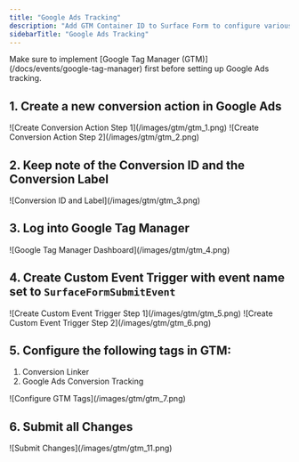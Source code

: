 ```yaml
---
title: "Google Ads Tracking"
description: "Add GTM Container ID to Surface Form to configure various marketing tags from a single place"
sidebarTitle: "Google Ads Tracking"
---
```


<Warning>
Make sure to implement [Google Tag Manager (GTM)](/docs/events/google-tag-manager) first before setting up Google Ads tracking.
</Warning>

## 1. Create a new conversion action in Google Ads

<Columns cols={2}>
<Frame>
![Create Conversion Action Step 1](/images/gtm/gtm_1.png)
</Frame>

<Frame>
![Create Conversion Action Step 2](/images/gtm/gtm_2.png)
</Frame>
</Columns>

## 2. Keep note of the Conversion ID and the Conversion Label

<Frame>
![Conversion ID and Label](/images/gtm/gtm_3.png)
</Frame>

## 3. Log into Google Tag Manager

<Frame>
![Google Tag Manager Dashboard](/images/gtm/gtm_4.png)
</Frame>

## 4. Create Custom Event Trigger with event name set to `SurfaceFormSubmitEvent`

<Columns cols={2}>
<Frame>
![Create Custom Event Trigger Step 1](/images/gtm/gtm_5.png)
</Frame>

<Frame>
![Create Custom Event Trigger Step 2](/images/gtm/gtm_6.png)
</Frame>
</Columns>

## 5. Configure the following tags in GTM:

1. Conversion Linker
2. Google Ads Conversion Tracking

<Frame>
![Configure GTM Tags](/images/gtm/gtm_7.png)
</Frame>

## 6. Submit all Changes

<Frame>
![Submit Changes](/images/gtm/gtm_11.png)
</Frame>
